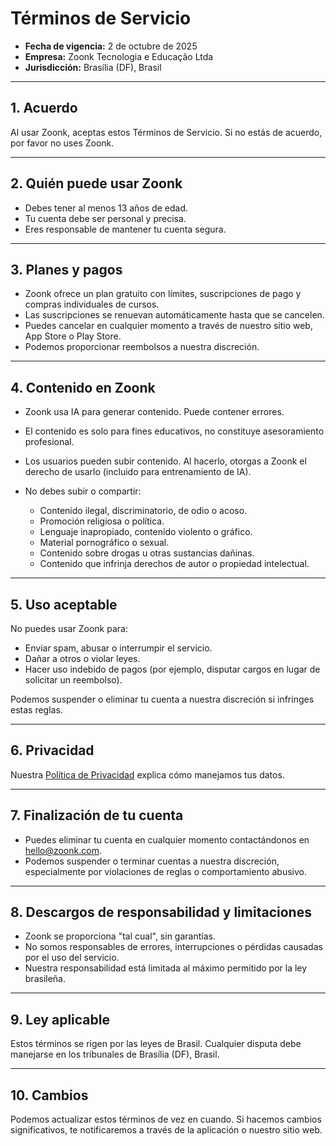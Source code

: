 # Términos de Servicio

- **Fecha de vigencia:** 2 de octubre de 2025
- **Empresa:** Zoonk Tecnologia e Educação Ltda
- **Jurisdicción:** Brasília (DF), Brasil

---

## 1. Acuerdo

Al usar Zoonk, aceptas estos Términos de Servicio. Si no estás de acuerdo, por favor no uses Zoonk.

---

## 2. Quién puede usar Zoonk

- Debes tener al menos 13 años de edad.
- Tu cuenta debe ser personal y precisa.
- Eres responsable de mantener tu cuenta segura.

---

## 3. Planes y pagos

- Zoonk ofrece un plan gratuito con límites, suscripciones de pago y compras individuales de cursos.
- Las suscripciones se renuevan automáticamente hasta que se cancelen.
- Puedes cancelar en cualquier momento a través de nuestro sitio web, App Store o Play Store.
- Podemos proporcionar reembolsos a nuestra discreción.

---

## 4. Contenido en Zoonk

- Zoonk usa IA para generar contenido. Puede contener errores.
- El contenido es solo para fines educativos, no constituye asesoramiento profesional.
- Los usuarios pueden subir contenido. Al hacerlo, otorgas a Zoonk el derecho de usarlo (incluido para entrenamiento de IA).
- No debes subir o compartir:

  - Contenido ilegal, discriminatorio, de odio o acoso.
  - Promoción religiosa o política.
  - Lenguaje inapropiado, contenido violento o gráfico.
  - Material pornográfico o sexual.
  - Contenido sobre drogas u otras sustancias dañinas.
  - Contenido que infrinja derechos de autor o propiedad intelectual.

---

## 5. Uso aceptable

No puedes usar Zoonk para:

- Enviar spam, abusar o interrumpir el servicio.
- Dañar a otros o violar leyes.
- Hacer uso indebido de pagos (por ejemplo, disputar cargos en lugar de solicitar un reembolso).

Podemos suspender o eliminar tu cuenta a nuestra discreción si infringes estas reglas.

---

## 6. Privacidad

Nuestra [Política de Privacidad](/privacy) explica cómo manejamos tus datos.

---

## 7. Finalización de tu cuenta

- Puedes eliminar tu cuenta en cualquier momento contactándonos en [hello@zoonk.com](mailto:hello@zoonk.com).
- Podemos suspender o terminar cuentas a nuestra discreción, especialmente por violaciones de reglas o comportamiento abusivo.

---

## 8. Descargos de responsabilidad y limitaciones

- Zoonk se proporciona "tal cual", sin garantías.
- No somos responsables de errores, interrupciones o pérdidas causadas por el uso del servicio.
- Nuestra responsabilidad está limitada al máximo permitido por la ley brasileña.

---

## 9. Ley aplicable

Estos términos se rigen por las leyes de Brasil. Cualquier disputa debe manejarse en los tribunales de Brasília (DF), Brasil.

---

## 10. Cambios

Podemos actualizar estos términos de vez en cuando. Si hacemos cambios significativos, te notificaremos a través de la aplicación o nuestro sitio web.
